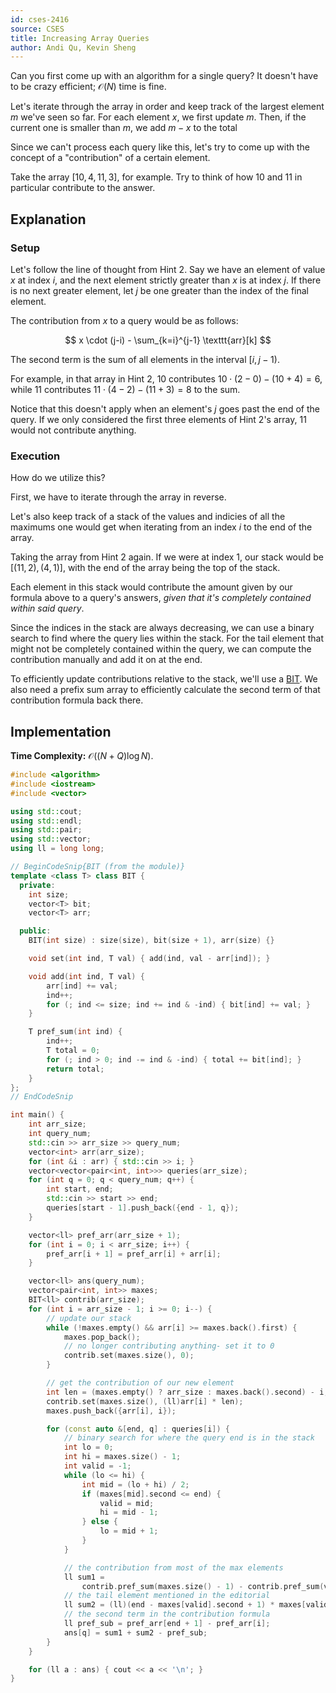 ```yaml
---
id: cses-2416
source: CSES
title: Increasing Array Queries
author: Andi Qu, Kevin Sheng
---
```


<Spoiler title="Hint 1">

Can you first come up with an algorithm for a single query?
It doesn't have to be crazy efficient; $\mathcal{O}(N)$ time is fine.

</Spoiler>

<Spoiler title="Answer to Hint 1">

Let's iterate through the array in order and keep track of the largest element $m$ we've seen so far.
For each element $x$, we first update $m$.
Then, if the current one is smaller than $m$, we add $m-x$ to the total

</Spoiler>

<Spoiler title="Hint 2">

Since we can't process each query like this, let's try to come up with the concept
of a "contribution" of a certain element.

Take the array $[10,4,11,3]$, for example.
Try to think of how $10$ and $11$ in particular contribute to the answer.

</Spoiler>

<Spoiler title="Solution">

## Explanation

### Setup

Let's follow the line of thought from Hint 2.
Say we have an element of value $x$ at index $i$, and the next element strictly greater than $x$ is at index $j$.
If there is no next greater element, let $j$ be one greater than the index of the final element.

The contribution from $x$ to a query would be as follows:

$$
x \cdot (j-i) - \sum_{k=i}^{j-1} \texttt{arr}[k]
$$

The second term is the sum of all elements in the interval $[i,j-1)$.

For example, in that array in Hint 2, $10$ contributes $10 \cdot (2-0)-(10+4)=6$, while $11$ contributes $11 \cdot (4-2)-(11+3)=8$ to the sum.

Notice that this doesn't apply when an element's $j$ goes past the end of the query.
If we only considered the first three elements of Hint 2's array, $11$ would not contribute anything.

### Execution

How do we utilize this?

First, we have to iterate through the array in reverse.

Let's also keep track of a stack of the values and indicies of all the maximums one would get when iterating from an index $i$ to the end of the array.

Taking the array from Hint 2 again. If we were at index $1$, our stack would be $[(11, 2), (4, 1)]$, with the end of the array being the top of the stack.

Each element in this stack would contribute the amount given by our formula above to a query's answers, *given that it's completely contained within said query*.

Since the indices in the stack are always decreasing, we can use a binary search to find where the query lies within the stack.
For the tail element that might not be completely contained within the query, we can compute the contribution manually and add it on at the end.

To efficiently update contributions relative to the stack, we'll use a [BIT](/gold/PURS#solution---dynamic-range-sum-queries-with-a-bit).
We also need a prefix sum array to efficiently calculate the second term of that contribution formula back there.

## Implementation

**Time Complexity:** $\mathcal O((N + Q) \log N)$.

<LanguageSection>
<CPPSection>

```cpp
#include <algorithm>
#include <iostream>
#include <vector>

using std::cout;
using std::endl;
using std::pair;
using std::vector;
using ll = long long;

// BeginCodeSnip{BIT (from the module)}
template <class T> class BIT {
  private:
	int size;
	vector<T> bit;
	vector<T> arr;

  public:
	BIT(int size) : size(size), bit(size + 1), arr(size) {}

	void set(int ind, T val) { add(ind, val - arr[ind]); }

	void add(int ind, T val) {
		arr[ind] += val;
		ind++;
		for (; ind <= size; ind += ind & -ind) { bit[ind] += val; }
	}

	T pref_sum(int ind) {
		ind++;
		T total = 0;
		for (; ind > 0; ind -= ind & -ind) { total += bit[ind]; }
		return total;
	}
};
// EndCodeSnip

int main() {
	int arr_size;
	int query_num;
	std::cin >> arr_size >> query_num;
	vector<int> arr(arr_size);
	for (int &i : arr) { std::cin >> i; }
	vector<vector<pair<int, int>>> queries(arr_size);
	for (int q = 0; q < query_num; q++) {
		int start, end;
		std::cin >> start >> end;
		queries[start - 1].push_back({end - 1, q});
	}

	vector<ll> pref_arr(arr_size + 1);
	for (int i = 0; i < arr_size; i++) {
		pref_arr[i + 1] = pref_arr[i] + arr[i];
	}

	vector<ll> ans(query_num);
	vector<pair<int, int>> maxes;
	BIT<ll> contrib(arr_size);
	for (int i = arr_size - 1; i >= 0; i--) {
		// update our stack
		while (!maxes.empty() && arr[i] >= maxes.back().first) {
			maxes.pop_back();
			// no longer contributing anything- set it to 0
			contrib.set(maxes.size(), 0);
		}

		// get the contribution of our new element
		int len = (maxes.empty() ? arr_size : maxes.back().second) - i;
		contrib.set(maxes.size(), (ll)arr[i] * len);
		maxes.push_back({arr[i], i});

		for (const auto &[end, q] : queries[i]) {
			// binary search for where the query end is in the stack
			int lo = 0;
			int hi = maxes.size() - 1;
			int valid = -1;
			while (lo <= hi) {
				int mid = (lo + hi) / 2;
				if (maxes[mid].second <= end) {
					valid = mid;
					hi = mid - 1;
				} else {
					lo = mid + 1;
				}
			}

			// the contribution from most of the max elements
			ll sum1 =
			    contrib.pref_sum(maxes.size() - 1) - contrib.pref_sum(valid);
			// the tail element mentioned in the editorial
			ll sum2 = (ll)(end - maxes[valid].second + 1) * maxes[valid].first;
			// the second term in the contribution formula
			ll pref_sub = pref_arr[end + 1] - pref_arr[i];
			ans[q] = sum1 + sum2 - pref_sub;
		}
	}

	for (ll a : ans) { cout << a << '\n'; }
}
```

</CPPSection>
</LanguageSection>

</Spoiler>

